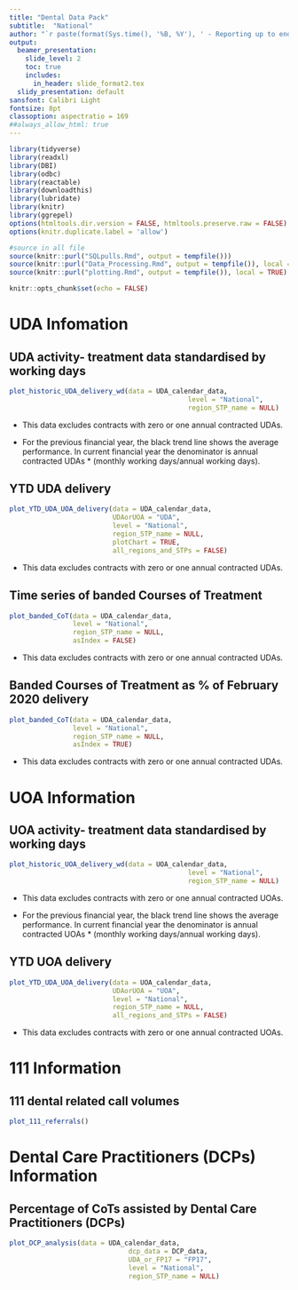 ```yaml
---
title: "Dental Data Pack"
subtitle:  "National"
author: "`r paste(format(Sys.time(), '%B, %Y'), ' - Reporting up to end of', format(Sys.Date() - lubridate::weeks(4), '%B, %Y'))`"
output:
  beamer_presentation:
    slide_level: 2
    toc: true
    includes:
      in_header: slide_format2.tex
  slidy_presentation: default
sansfont: Calibri Light
fontsize: 8pt
classoption: aspectratio = 169
##always_allow_html: true
---
```



```r
library(tidyverse)
library(readxl)
library(DBI)
library(odbc)
library(reactable)
library(downloadthis)
library(lubridate)
library(knitr)
library(ggrepel)
options(htmltools.dir.version = FALSE, htmltools.preserve.raw = FALSE)
options(knitr.duplicate.label = 'allow')

#source in all file 
source(knitr::purl("SQLpulls.Rmd", output = tempfile()))
source(knitr::purl("Data_Processing.Rmd", output = tempfile()), local = TRUE)
source(knitr::purl("plotting.Rmd", output = tempfile()), local = TRUE)
```

```r
knitr::opts_chunk$set(echo = FALSE)
```

# UDA Infomation
## UDA activity- treatment data standardised by working days

```r
plot_historic_UDA_delivery_wd(data = UDA_calendar_data,
                                             level = "National",
                                             region_STP_name = NULL)
```

* This data excludes contracts with zero or one annual contracted UDAs.

* For the previous financial year, the black trend line shows the average performance. In current financial year the denominator is annual contracted UDAs * (monthly working days/annual working days).

## YTD UDA delivery

```r
plot_YTD_UDA_UOA_delivery(data = UDA_calendar_data, 
                          UDAorUOA = "UDA", 
                          level = "National", 
                          region_STP_name = NULL, 
                          plotChart = TRUE, 
                          all_regions_and_STPs = FALSE)
```
* This data excludes contracts with zero or one annual contracted UDAs.

## Time series of banded Courses of Treatment
```r
plot_banded_CoT(data = UDA_calendar_data, 
                level = "National", 
                region_STP_name = NULL, 
                asIndex = FALSE)
```
* This data excludes contracts with zero or one annual contracted UDAs.

## Banded Courses of Treatment as % of February 2020 delivery
```r
plot_banded_CoT(data = UDA_calendar_data, 
                level = "National", 
                region_STP_name = NULL, 
                asIndex = TRUE)
```
* This data excludes contracts with zero or one annual contracted UDAs.

# UOA Information
## UOA activity- treatment data standardised by working days

```r
plot_historic_UOA_delivery_wd(data = UOA_calendar_data,
                                             level = "National",
                                             region_STP_name = NULL)
```

* This data excludes contracts with zero or one annual contracted UOAs.

* For the previous financial year, the black trend line shows the average performance. In current financial year the denominator is annual contracted UOAs * (monthly working days/annual working days). 

## YTD UOA delivery
```r
plot_YTD_UDA_UOA_delivery(data = UOA_calendar_data, 
                          UDAorUOA = "UOA", 
                          level = "National", 
                          region_STP_name = NULL, 
                          all_regions_and_STPs = FALSE)
```
* This data excludes contracts with zero or one annual contracted UOAs.

# 111 Information

## 111 dental related call volumes

```r
plot_111_referrals()
```


# Dental Care Practitioners (DCPs) Information
## Percentage of CoTs assisted by Dental Care Practitioners (DCPs)

```r
plot_DCP_analysis(data = UDA_calendar_data,
                              dcp_data = DCP_data, 
                              UDA_or_FP17 = "FP17",
                              level = "National",
                              region_STP_name = NULL)
```

